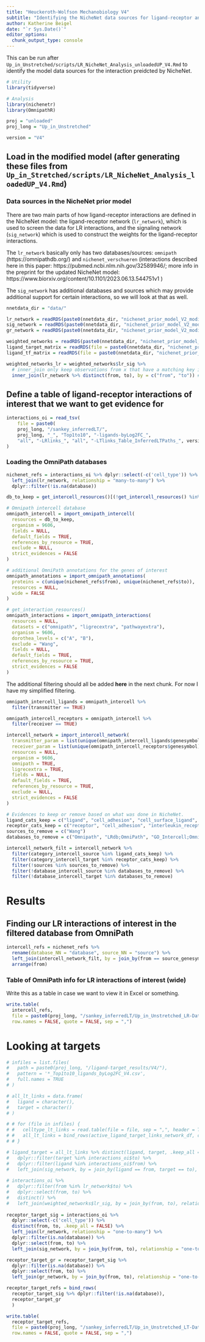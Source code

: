 ```yaml
---
title: "Heuckeroth-Wolfson Mechanobiology V4"
subtitle: "Identifying the NicheNet data sources for ligand-receptor and ligand-target interactions"
author: Katherine Beigel
date: "`r Sys.Date()`"
editor_options: 
  chunk_output_type: console
---
```


This can be run after `Up_in_Unstretched/scripts/LR_NicheNet_Analysis_unloadedUP_V4.Rmd` to identify the model data sources for the interaction preidcted by NicheNet.

```r
# Utility
library(tidyverse)

# Analysis
library(nichenetr)
library(OmnipathR)
```


```r
proj = "unloaded"
proj_long = "Up_in_Unstretched"

version = "V4"
```

## Load in the modified model (after generating these files from `Up_in_Stretched/scripts/LR_NicheNet_Analysis_loadedUP_V4.Rmd`)

### Data sources in the NicheNet prior model

There are two main parts of how ligand-receptor interactions are defined in the NicheNet model: the ligand-receptor network (`lr_network`), which is used to screen the data for LR interactions, and the signaling network (`sig_network`) which is used to construct the weights for the ligand-receptor interactions.

The `lr_network` basically only has two databases/sources: `omnipath` (https://omnipathdb.org/) and `nichenet_verschueren` (interactions described here in this paper: https://pubmed.ncbi.nlm.nih.gov/32589946/; more info in the preprint for the updated NicheNet model: https://www.biorxiv.org/content/10.1101/2023.06.13.544751v1 )

The `sig_network` has additional databases and sources which may provide additional support for certain interactions, so we will look at that as well.

```r

nnetdata_dir = "data/"

lr_network = readRDS(paste0(nnetdata_dir, "nichenet_prior_model_V2_modified/", "lr_network_modified_", version, ".rds"))
sig_network = readRDS(paste0(nnetdata_dir, "nichenet_prior_model_V2_modified/", "sig_network_modified_", version, ".rds"))
gr_network = readRDS(paste0(nnetdata_dir, "nichenet_prior_model_V2_modified/", "gr_network_modified_", version, ".rds"))

weighted_networks = readRDS(paste0(nnetdata_dir, "nichenet_prior_model_V2_modified/", "weighted_networks_modified_", version, ".rds"))
ligand_target_matrix = readRDS(file = paste0(nnetdata_dir, "nichenet_prior_model_V2_modified/", "ligand_target_matrix_modified_", version, ".rds"))
ligand_tf_matrix = readRDS(file = paste0(nnetdata_dir, "nichenet_prior_model_V2_modified/", "ligand_tf_matrix_modified_", version, ".rds"))

weighted_networks_lr = weighted_networks$lr_sig %>%
  # inner_join only keep observations from x that have a matching key in y, distinct keeps only unique rows
  inner_join(lr_network %>% distinct(from, to), by = c("from", "to")) # interactions and their weights in the ligand-receptor + signaling network

```


## Define a table of **ligand-receptor interactions of interest** that we want to get evidence for
```r
interactions_oi = read_tsv(
    file = paste0(
    proj_long, "/sankey_inferredLT/",
    proj_long, "_", "Top1to10", "-ligands-byLog2FC_",
    "all", "-LRlinks_", "all", "-LTlinks_Table_InferredLTPaths_", version, ".csv")
)
```


### Loading the OmniPath databases
```r

nichenet_refs = interactions_oi %>% dplyr::select(-c('cell_type')) %>% distinct(from, to, .keep_all = FALSE) %>%
  left_join(lr_network, relationship = "many-to-many") %>%
  dplyr::filter(!is.na(database))

db_to_keep = get_intercell_resources()[(!get_intercell_resources() %in% c("OmniPath", "GO_Intercell"))]

# Omnipath intercell database
omnipath_intercell = import_omnipath_intercell(
  resources = db_to_keep,
  organism = 9606,
  fields = NULL,
  default_fields = TRUE,
  references_by_resource = TRUE,
  exclude = NULL,
  strict_evidences = FALSE
)

# additional OmniPath annotations for the genes of interest
omnipath_annotations = import_omnipath_annotations(
  proteins = c(unique(nichenet_refs$from), unique(nichenet_refs$to)),
  resources = NULL,
  wide = FALSE
)

# get_interaction_resources()
omnipath_interactions = import_omnipath_interactions(
  resources = NULL,
  datasets = c("omnipath", "ligrecextra", "pathwayextra"),
  organism = 9606,
  dorothea_levels = c("A", "B"),
  exclude = "Wang",
  fields = NULL,
  default_fields = TRUE,
  references_by_resource = TRUE,
  strict_evidences = FALSE
)

```

The additional filtering should all be added **here** in the next chunk. For now I have my simplified filtering.

```r

omnipath_intercell_ligands = omnipath_intercell %>%
  filter(transmitter == TRUE)

omnipath_intercell_receptors = omnipath_intercell %>%
  filter(receiver == TRUE)

intercell_network = import_intercell_network(
  transmitter_param = list(unique(omnipath_intercell_ligands$genesymbol)),
  receiver_param = list(unique(omnipath_intercell_receptors$genesymbol)),
  resources = NULL,
  organism = 9606,
  omnipath = TRUE,
  ligrecextra = TRUE,
  fields = NULL,
  default_fields = TRUE,
  references_by_resource = TRUE,
  exclude = NULL,
  strict_evidences = FALSE
)

# Evidences to keep or remove based on what was done in NicheNet.
ligand_cats_keep = c("ligand", "cell_adhesion", "cell_surface_ligand", "secreted", "interleukins_hgnc","chemokine_ligands_hgnc", "endogenous_ligands_hgnc", "surface_ligand", "secreted_enzyme")
receptor_cats_keep = c("receptor", "cell_adhesion", "interleukin_receptors_hgnc")
sources_to_remove = c("Wang")
databases_to_remove = c("Omnipath", "LRdb;OmniPath", "GO_Intercell;OmniPath", "scConnect;OmniPath", "Cellinker;OmniPath", "Cellinker;scConnect;OmniPath", "Cellinker;Zhong2015;OmniPath")

intercell_network_filt = intercell_network %>%
  filter(category_intercell_source %in% ligand_cats_keep) %>%
  filter(category_intercell_target %in% receptor_cats_keep) %>%
  filter(!sources %in% sources_to_remove) %>%
  filter(!database_intercell_source %in% databases_to_remove) %>%
  filter(!database_intercell_target %in% databases_to_remove)

```


# Results

## Finding our LR interactions of interest in the filtered database from OmniPath

```r

intercell_refs = nichenet_refs %>%
  rename(database_NN = "database", source_NN = "source") %>%
  left_join(intercell_network_filt, by = join_by(from == source_genesymbol, to == target_genesymbol)) %>%
  arrange(from)

```


### Table of OmniPath info for LR interactions of interest (wide)

Write this as a table in case we want to view it in Excel or something.

```r

write.table(
  intercell_refs,
  file = paste0(proj_long, "/sankey_inferredLT/Up_in_Unstretched_LR-DataSources_OmniPath_Top1to10-ligands-byLog2FC_all-LRlinks_all-LTlinks_Table_InferredLTPaths_V4.csv"),
  row.names = FALSE, quote = FALSE, sep = ",")

```

#################

# Looking at targets
```r

# infiles = list.files(
#   path = paste0(proj_long, "/ligand-target_results/V4/"),
#   pattern = '*_Top1to10_ligands_byLog2FC_V4.csv',
#   full.names = TRUE
# )

# all_lt_links = data.frame(
#   ligand = character(),
#   target = character()
# )

# # for (file in infiles) {
# #   celltype_lt_links = read.table(file = file, sep = ",", header = TRUE)    
# #   all_lt_links = bind_rows(active_ligand_target_links_network_df, celltype_lt_links)
# # }

# ligand_target = all_lt_links %>% distinct(ligand, target, .keep_all = FALSE) %>%
#   dplyr::filter(target %in% interactions_oi$to) %>%
#   dplyr::filter(ligand %in% interactions_oi$from) %>%
#   left_join(sig_network, by = join_by(ligand == from, target == to), relationship = "one-to-many")
  
# interactions_oi %>%
#   dplyr::filter(from %in% lr_network$to) %>%
#   dplyr::select(from, to) %>%
#   distinct() %>%
#   left_join(weighted_networks$lr_sig, by = join_by(from, to), relationship = "one-to-many")
  
receptor_target_sig = interactions_oi %>%
  dplyr::select(-c('cell_type')) %>%
  distinct(from, to, .keep_all = FALSE) %>%
  left_join(lr_network, relationship = "one-to-many") %>%
  dplyr::filter(is.na(database)) %>%
  dplyr::select(from, to) %>%
  left_join(sig_network, by = join_by(from, to), relationship = "one-to-many")

receptor_target_gr = receptor_target_sig %>%
  dplyr::filter(is.na(database)) %>%
  dplyr::select(from, to) %>%
  left_join(gr_network, by = join_by(from, to), relationship = "one-to-many")

receptor_target_refs = bind_rows(
  receptor_target_sig %>% dplyr::filter(!is.na(database)),
  receptor_target_gr
  )

write.table(
  receptor_target_refs,
  file = paste0(proj_long, "/sankey_inferredLT/Up_in_Unstretched_LT-DataSources_Top1to10-ligands-byLog2FC_all-LRlinks_all-LTlinks_Table_InferredLTPaths_V4.csv"),
  row.names = FALSE, quote = FALSE, sep = ",")


```